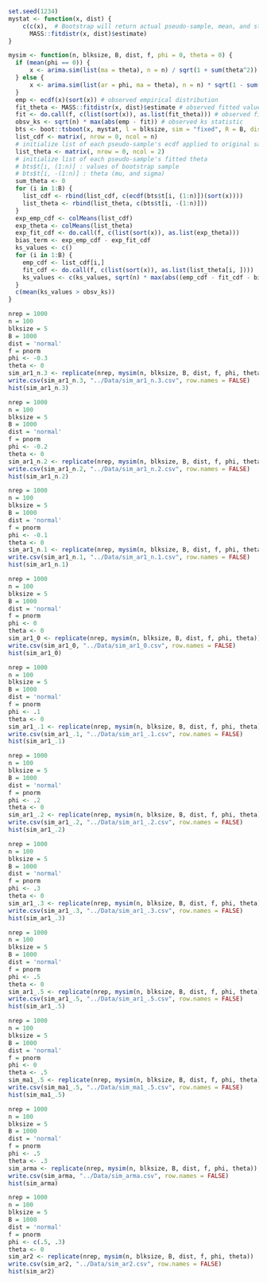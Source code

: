 ```r
set.seed(1234)
mystat <- function(x, dist) {
    c(c(x),  # Bootstrap will return actual pseudo-sample, mean, and standard deviation
      MASS::fitdistr(x, dist)$estimate)
}
```

```r
mysim <- function(n, blksize, B, dist, f, phi = 0, theta = 0) {
  if (mean(phi == 0)) {
      x <- arima.sim(list(ma = theta), n = n) / sqrt(1 + sum(theta^2))
  } else {
      x <- arima.sim(list(ar = phi, ma = theta), n = n) * sqrt(1 - sum(phi^2) / 1 + sum(theta^2))
  }
  emp <- ecdf(x)(sort(x)) # observed empirical distribution
  fit_theta <- MASS::fitdistr(x, dist)$estimate # observed fitted values
  fit <- do.call(f, c(list(sort(x)), as.list(fit_theta))) # observed fitted distribution
  obsv_ks <- sqrt(n) * max(abs(emp - fit)) # observed ks statistic
  bts <- boot::tsboot(x, mystat, l = blksize, sim = "fixed", R = B, dist = dist)
  list_cdf <- matrix(, nrow = 0, ncol = n) 
  # initialize list of each pseudo-sample's ecdf applied to original sample values
  list_theta <- matrix(, nrow = 0, ncol = 2) 
  # initialize list of each pseudo-sample's fitted theta
  # bts$t[i, (1:n)] : values of bootstrap sample
  # bts$t[i, -(1:n)] : theta (mu, and sigma)
  sum_theta <- 0
  for (i in 1:B) {
    list_cdf <- rbind(list_cdf, c(ecdf(bts$t[i, (1:n)])(sort(x))))
    list_theta <- rbind(list_theta, c(bts$t[i, -(1:n)]))
  }
  exp_emp_cdf <- colMeans(list_cdf)
  exp_theta <- colMeans(list_theta)
  exp_fit_cdf <- do.call(f, c(list(sort(x)), as.list(exp_theta)))
  bias_term <- exp_emp_cdf - exp_fit_cdf
  ks_values <- c()
  for (i in 1:B) {
    emp_cdf <- list_cdf[i,]
    fit_cdf <- do.call(f, c(list(sort(x)), as.list(list_theta[i, ])))
    ks_values <- c(ks_values, sqrt(n) * max(abs((emp_cdf - fit_cdf - bias_term))))
  }
  c(mean(ks_values > obsv_ks))
}

```

```r
nrep = 1000
n = 100
blksize = 5
B = 1000
dist = 'normal'
f = pnorm
phi <- -0.3
theta <- 0
sim_ar1_n.3 <- replicate(nrep, mysim(n, blksize, B, dist, f, phi, theta))
write.csv(sim_ar1_n.3, "../Data/sim_ar1_n.3.csv", row.names = FALSE)
hist(sim_ar1_n.3)
```

```r
nrep = 1000
n = 100
blksize = 5
B = 1000
dist = 'normal'
f = pnorm
phi <- -0.2
theta <- 0
sim_ar1_n.2 <- replicate(nrep, mysim(n, blksize, B, dist, f, phi, theta))
write.csv(sim_ar1_n.2, "../Data/sim_ar1_n.2.csv", row.names = FALSE)
hist(sim_ar1_n.2)
```

```r
nrep = 1000
n = 100
blksize = 5
B = 1000
dist = 'normal'
f = pnorm
phi <- -0.1
theta <- 0
sim_ar1_n.1 <- replicate(nrep, mysim(n, blksize, B, dist, f, phi, theta))
write.csv(sim_ar1_n.1, "../Data/sim_ar1_n.1.csv", row.names = FALSE)
hist(sim_ar1_n.1)
```

```r
nrep = 1000
n = 100
blksize = 5
B = 1000
dist = 'normal'
f = pnorm
phi <- 0
theta <- 0
sim_ar1_0 <- replicate(nrep, mysim(n, blksize, B, dist, f, phi, theta))
write.csv(sim_ar1_0, "../Data/sim_ar1_0.csv", row.names = FALSE)
hist(sim_ar1_0)
```

```r
nrep = 1000
n = 100
blksize = 5
B = 1000
dist = 'normal'
f = pnorm
phi <- .1
theta <- 0
sim_ar1_.1 <- replicate(nrep, mysim(n, blksize, B, dist, f, phi, theta))
write.csv(sim_ar1_.1, "../Data/sim_ar1_.1.csv", row.names = FALSE)
hist(sim_ar1_.1)
```

```r
nrep = 1000
n = 100
blksize = 5
B = 1000
dist = 'normal'
f = pnorm
phi <- .2
theta <- 0
sim_ar1_.2 <- replicate(nrep, mysim(n, blksize, B, dist, f, phi, theta))
write.csv(sim_ar1_.2, "../Data/sim_ar1_.2.csv", row.names = FALSE)
hist(sim_ar1_.2)
```

```r
nrep = 1000
n = 100
blksize = 5
B = 1000
dist = 'normal'
f = pnorm
phi <- .3
theta <- 0
sim_ar1_.3 <- replicate(nrep, mysim(n, blksize, B, dist, f, phi, theta))
write.csv(sim_ar1_.3, "../Data/sim_ar1_.3.csv", row.names = FALSE)
hist(sim_ar1_.3)
```

```r
nrep = 1000
n = 100
blksize = 5
B = 1000
dist = 'normal'
f = pnorm
phi <- .5
theta <- 0
sim_ar1_.5 <- replicate(nrep, mysim(n, blksize, B, dist, f, phi, theta))
write.csv(sim_ar1_.5, "../Data/sim_ar1_.5.csv", row.names = FALSE)
hist(sim_ar1_.5)
```

```r
nrep = 1000
n = 100
blksize = 5
B = 1000
dist = 'normal'
f = pnorm
phi <- 0
theta <- .5
sim_ma1_.5 <- replicate(nrep, mysim(n, blksize, B, dist, f, phi, theta))
write.csv(sim_ma1_.5, "../Data/sim_ma1_.5.csv", row.names = FALSE)
hist(sim_ma1_.5)
```

```r
nrep = 1000
n = 100
blksize = 5
B = 1000
dist = 'normal'
f = pnorm
phi <- .5
theta <- .3
sim_arma <- replicate(nrep, mysim(n, blksize, B, dist, f, phi, theta))
write.csv(sim_arma, "../Data/sim_arma.csv", row.names = FALSE)
hist(sim_arma)
```

```r
nrep = 1000
n = 100
blksize = 5
B = 1000
dist = 'normal'
f = pnorm
phi <- c(.5, .3)
theta <- 0
sim_ar2 <- replicate(nrep, mysim(n, blksize, B, dist, f, phi, theta))
write.csv(sim_ar2, "../Data/sim_ar2.csv", row.names = FALSE)
hist(sim_ar2)
```